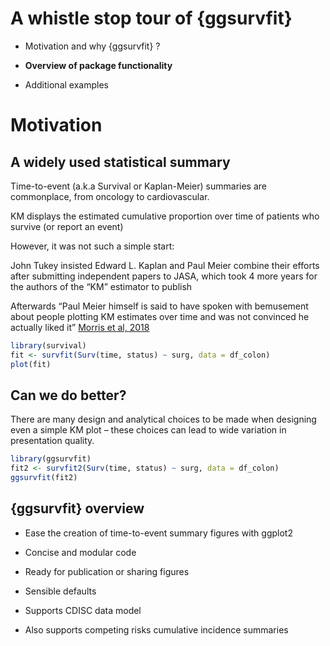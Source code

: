 # A whistle stop tour of {ggsurvfit}

* Motivation and why {ggsurvfit} ? 

* **Overview of package functionality**

* Additional examples 


# Motivation 

## A widely used statistical summary 

::: {.smaller}

Time-to-event (a.k.a Survival or Kaplan-Meier) summaries are commonplace, from oncology to cardiovascular. 

KM displays the estimated cumulative proportion over time of patients who survive (or report an event)

However, it was not such a simple start:

John Tukey insisted Edward L. Kaplan and Paul Meier combine their efforts after submitting independent papers to JASA, which took 4 more years for the authors of the “KM” estimator to publish

Afterwards “Paul Meier himself is said to have spoken with bemusement about people plotting KM estimates over time and was not convinced he actually liked it” [Morris et al, 2018]( https://bmjopen.bmj.com/content/9/9/e030215)

:::

```r
library(survival)
fit <- survfit(Surv(time, status) ~ surg, data = df_colon) 
plot(fit)
```


## Can we do better? 

::: {.smaller}

There are many design and analytical choices to be made when designing even a simple KM plot – these choices can lead to wide variation in presentation quality.

:::

```r
library(ggsurvfit)
fit2 <- survfit2(Surv(time, status) ~ surg, data = df_colon) 
ggsurvfit(fit2) 
```

## {ggsurvfit} overview

* Ease the creation of time-to-event summary figures with ggplot2

* Concise and modular code 

* Ready for publication or sharing figures

* Sensible defaults

* Supports CDISC data model

* Also supports competing risks cumulative incidence summaries  
